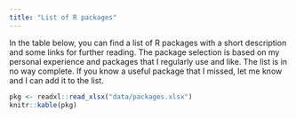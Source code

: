 ```yaml
---
title: "List of R packages"
---
```


In the table below, you can find a list of R packages with a short description and 
some links for further reading. The package selection is based on my personal experience and
packages that I regularly use and like. The list is in no way complete. If you know a useful package 
that I missed, let me know and I can add it to the list.


```r
pkg <- readxl::read_xlsx("data/packages.xlsx")
knitr::kable(pkg)
```

